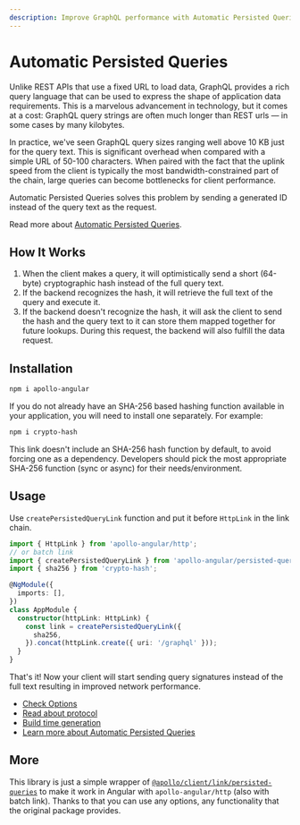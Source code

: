 ```yaml
---
description: Improve GraphQL performance with Automatic Persisted Queries - sends a generated ID instead of query text, reducing overhead for client performance. Learn how to install and use in Angular.
---
```


# Automatic Persisted Queries

Unlike REST APIs that use a fixed URL to load data, GraphQL provides a rich query language that can
be used to express the shape of application data requirements. This is a marvelous advancement in
technology, but it comes at a cost: GraphQL query strings are often much longer than REST urls — in
some cases by many kilobytes.

In practice, we've seen GraphQL query sizes ranging well above 10 KB just for the query text. This
is significant overhead when compared with a simple URL of 50-100 characters. When paired with the
fact that the uplink speed from the client is typically the most bandwidth-constrained part of the
chain, large queries can become bottlenecks for client performance.

Automatic Persisted Queries solves this problem by sending a generated ID instead of the query text
as the request.

Read more about
[Automatic Persisted Queries](https://blog.apollographql.com/improve-graphql-performance-with-automatic-persisted-queries-c31d27b8e6ea).

## How It Works

1. When the client makes a query, it will optimistically send a short (64-byte) cryptographic hash
   instead of the full query text.
2. If the backend recognizes the hash, it will retrieve the full text of the query and execute it.
3. If the backend doesn't recognize the hash, it will ask the client to send the hash and the query
   text to it can store them mapped together for future lookups. During this request, the backend
   will also fulfill the data request.

## Installation

```sh npm2yarn
npm i apollo-angular
```

If you do not already have an SHA-256 based hashing function available in your application, you will
need to install one separately. For example:

```sh npm2yarn
npm i crypto-hash
```

This link doesn't include an SHA-256 hash function by default, to avoid forcing one as a dependency.
Developers should pick the most appropriate SHA-256 function (sync or async) for their
needs/environment.

## Usage

Use `createPersistedQueryLink` function and put it before `HttpLink` in the link chain.

```ts
import { HttpLink } from 'apollo-angular/http';
// or batch link
import { createPersistedQueryLink } from 'apollo-angular/persisted-queries';
import { sha256 } from 'crypto-hash';

@NgModule({
  imports: [],
})
class AppModule {
  constructor(httpLink: HttpLink) {
    const link = createPersistedQueryLink({
      sha256,
    }).concat(httpLink.create({ uri: '/graphql' }));
  }
}
```

That's it! Now your client will start sending query signatures instead of the full text resulting in
improved network performance.

- [Check Options](https://apollographql.com/docs/react/api/link/persisted-queries/#options)
- [Read about protocol](https://apollographql.com/docs/react/api/link/persisted-queries/#protocol)
- [Build time generation](https://apollographql.com/docs/react/api/link/persisted-queries/#build-time-generation)
- [Learn more about Automatic Persisted Queries](https://apollographql.com/docs/react/api/link/persisted-queries/#gatsby-focus-wrapper)

## More

This library is just a simple wrapper of
[`@apollo/client/link/persisted-queries`](https://github.com/apollographql/apollo-client/tree/main/src/link/persisted-queries)
to make it work in Angular with `apollo-angular/http` (also with batch link). Thanks to that you can
use any options, any functionality that the original package provides.
